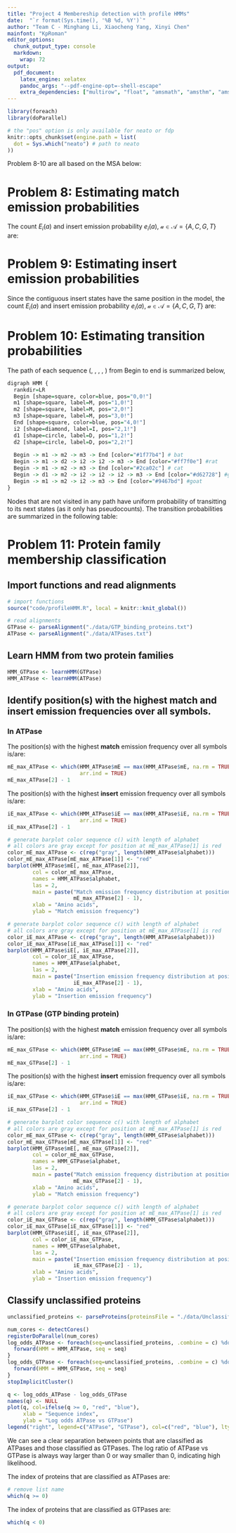```yaml
---
title: "Project 4 Membereship detection with profile HMMs"
date:  "`r format(Sys.time(), '%B %d, %Y')`"
author: "Team C - Minghang Li, Xiaocheng Yang, Xinyi Chen"
mainfont: "KpRoman"
editor_options: 
  chunk_output_type: console
  markdown: 
    wrap: 72
output:
  pdf_document:
    latex_engine: xelatex
    pandoc_args: "--pdf-engine-opt=-shell-escape"
    extra_dependencies: ["multirow", "float", "amsmath", "amsthm", "amssymb", "cancel", "unicode-math" ]
---
```


```r
library(foreach)
library(doParallel)
```

```r
# the "pos" option is only available for neato or fdp
knitr::opts_chunk$set(engine.path = list(
  dot = Sys.which("neato") # path to neato
))
```

Problem 8-10 are all based on the MSA below:


```{=latex}
\setlength{\tabcolsep}{10pt} % Default value: 6pt
\renewcommand{\arraystretch}{1.5}
\begin{table}[htbp]
\centering
\caption{Multiple sequence alignment for Problem 8-10}
\begin{tabular}{l|cccccc}
\multicolumn{1}{c|}{} & M & M & I       & I       & I       & M \\ \hline
bat                   & A & G & -       & -       & -       & C \\
rat                   & A & - & A       & G       & -       & C \\
cat                   & A & G & -       & -       & -       & C \\
gnat                  & - & G & A       & A       & A       & C \\
goat                  & A & G & -       & -       & A       & C \\ \hline
\multicolumn{1}{c|}{} & 1 & 2 & $\cdot$ & $\cdot$ & $\cdot$ & 3
\end{tabular}
\end{table}
```
# Problem 8: Estimating match emission probabilities

The count $E_i(a)$ and insert emission probability $e_i(a)$,
$\mathcal{a} \in \mathcal{A} = \{A, C, G, T\}$ are:

```{=latex}
\begin{table}[ht]
\centering
\caption{Estimated match emission probabilities of the profile HMM}
\begin{tabular}{ccccccc}
\hline
           & \multicolumn{2}{c}{\textbf{1}} & \multicolumn{2}{c}{\textbf{2}} & \multicolumn{2}{c}{\textbf{3}} \\ \hline
           & $E_1$          & $e_1$         & $E_2$          & $e_2$         & $E_3$          & $e_3$         \\ \hline
\textbf{A} & $5$            & $5/8$         & $1$            & $1/8$         & $1$            & $5/8$         \\
\textbf{C} & $1$            & $1/8$         & $1$            & $1/8$         & $6$            & $1/8$         \\
\textbf{G} & $1$            & $1/8$         & $5$            & $5/8$         & $1$            & $1/8$         \\
\textbf{T} & $1$            & $1/8$         & $1$            & $1/8$         & $1$            & $1/8$         \\ \hline
\end{tabular}
\end{table}
```
# Problem 9: Estimating insert emission probabilities

Since the contiguous insert states have the same position in the model,
the count $E_i(a)$ and insert emission probability $e_i(a)$,
$\mathcal{a} \in \mathcal{A} = \{A, C, G, T\}$ are:

```{=latex}
\begin{table}[ht]
\centering
\caption{Estimated insert emission probabilities of the profile HMM}
\begin{tabular}{ccccccc}
\hline
           & \multicolumn{2}{c}{\textbf{I}} \\ \hline
           & $E_1$          & $e_1$        \\ \hline
\textbf{A} & $6$            & $6/10$        \\
\textbf{C} & $1$            & $1/10$        \\
\textbf{G} & $2$            & $2/10$        \\
\textbf{T} & $1$            & $1/10$        \\ \hline
\end{tabular}
\end{table}
\pagebreak
```
# Problem 10: Estimating transition probabilities

The path of each sequence (\textcolor[HTML]{1f77b4}{bat},
\textcolor[HTML]{ff7f0e}{rat}, \textcolor[HTML]{2ca02c}{cat},
\textcolor[HTML]{d62728}{gnat}, \textcolor[HTML]{9467bd}{goat}) from
Begin to end is summarized below,

```r
digraph HMM {
  rankdir=LR
  Begin [shape=square, color=blue, pos="0,0!"]
  m1 [shape=square, label=M, pos="1,0!"]
  m2 [shape=square, label=M, pos="2,0!"]
  m3 [shape=square, label=M, pos="3,0!"]
  End [shape=square, color=blue, pos="4,0!"]
  i2 [shape=diamond, label=I, pos="2,1!"]
  d1 [shape=circle, label=D, pos="1,2!"]
  d2 [shape=circle, label=D, pos="2,2!"]
 
  Begin -> m1 -> m2 -> m3 -> End [color="#1f77b4"] # bat
  Begin -> m1 -> d2 -> i2 -> i2 -> m3 -> End [color="#ff7f0e"] #rat
  Begin -> m1 -> m2 -> m3 -> End [color="#2ca02c"] # cat
  Begin -> d1 -> m2 -> i2 -> i2 -> i2 -> m3 -> End [color="#d62728"] #gnat
  Begin -> m1 -> m2 -> i2 -> m3 -> End [color="#9467bd"] #goat
}
```

Nodes that are not visited in any path have uniform probability of
transitting to its next states (as it only has pseudocounts). The
transition probabilities are summarized in the following table:

```{=latex}
\begin{table}[ht]
\centering
\caption{Estimated transition probabilities of the profile HMM}
\begin{tabular}{cccccccccc}
\hline
                  & \multicolumn{2}{c}{\textbf{0}} & \multicolumn{2}{c}{\textbf{1}} & \multicolumn{2}{c}{\textbf{2}} & \multicolumn{2}{c}{\textbf{3}} \\ \hline
                  & $E_0$          & $e_0$         & $E_1$          & $e_1$         & $E_2$          & $e_2$         & $E_3$          & $e_3$         \\ \hline
$M \rightarrow M$ & $5$            & $5/8$         & $4$            & $4/7$         & $3$            & $3/7$         & $6$            & $6/8$         \\
$M \rightarrow I$ & $1$            & $1/8$         & $1$            & $1/7$         & $3$            & $3/7$         & $1$            & $1/8$         \\
$M \rightarrow D$ & $2$            & $2/8$         & $2$            & $2/7$         & $1$            & $1/7$         & $1$            & $1/8$         \\ \hline
$I \rightarrow M$ & $1$            & $1/3$         & $1$            & $1/3$         & $4$            & $4/9$         & $1$            & $1/3$         \\
$I \rightarrow I$ & $1$            & $1/3$         & $1$            & $1/3$         & $4$            & $4/9$         & $1$            & $1/3$         \\
$I \rightarrow D$ & $1$            & $1/3$         & $1$            & $1/3$         & $1$            & $1/9$         & $1$            & $1/3$         \\ \hline
$D \rightarrow M$ & $1$            & $1/3$         & $2$            & $2/4$         & $1$            & $1/4$         & $1$            & $1/3$         \\
$D \rightarrow I$ & $1$            & $1/3$         & $1$            & $1/4$         & $2$            & $2/4$         & $1$            & $1/3$         \\
$D \rightarrow D$ & $1$            & $1/3$         & $1$            & $1/4$         & $1$            & $1/4$         & $1$            & $1/3$         \\ \hline
\end{tabular}
\end{table}
\pagebreak
```
# Problem 11: Protein family membership classification

## Import functions and read alignments

```r
# import functions
source("code/profileHMM.R", local = knitr::knit_global())
```

```r
# read alignments
GTPase <- parseAlignment("./data/GTP_binding_proteins.txt")
ATPase <- parseAlignment("./data/ATPases.txt")
```

## Learn HMM from two protein families

```r
HMM_GTPase <- learnHMM(GTPase)
HMM_ATPase <- learnHMM(ATPase)
```

## Identify position(s) with the highest match and insert emission frequencies over all symbols.

### In ATPase

The position(s) with the highest **match** emission frequency over all
symbols is/are:

```r
mE_max_ATPase <- which(HMM_ATPase$mE == max(HMM_ATPase$mE, na.rm = TRUE), 
                       arr.ind = TRUE)
mE_max_ATPase[2] - 1
```

The position(s) with the highest **insert** emission frequency over all
symbols is/are:

```r
iE_max_ATPase <- which(HMM_ATPase$iE == max(HMM_ATPase$iE, na.rm = TRUE), 
                       arr.ind = TRUE)
iE_max_ATPase[2] - 1
```

```r
# generate barplot color sequence c() with length of alphabet
# all colors are gray except for position at mE_max_ATPase[1] is red
color_mE_max_ATPase <- c(rep("gray", length(HMM_ATPase$alphabet)))
color_mE_max_ATPase[mE_max_ATPase[1]] <- "red"
barplot(HMM_ATPase$mE[, mE_max_ATPase[2]],
        col = color_mE_max_ATPase,
        names = HMM_ATPase$alphabet,
        las = 2,
        main = paste("Match emission frequency distribution at position",
                     mE_max_ATPase[2] - 1),
        xlab = "Amino acids",
        ylab = "Match emission frequency")
```

```r
# generate barplot color sequence c() with length of alphabet
# all colors are gray except for position at mE_max_ATPase[1] is red
color_iE_max_ATPase <- c(rep("gray", length(HMM_ATPase$alphabet)))
color_iE_max_ATPase[iE_max_ATPase[1]] <- "red"
barplot(HMM_ATPase$iE[, iE_max_ATPase[2]],
        col = color_iE_max_ATPase,
        names = HMM_ATPase$alphabet,
        las = 2,
        main = paste("Insertion emission frequency distribution at position",
                     iE_max_ATPase[2] - 1),
        xlab = "Amino acids",
        ylab = "Insertion emission frequency")
```

### In GTPase (GTP binding protein)

The position(s) with the highest **match** emission frequency over all
symbols is/are:

```r
mE_max_GTPase <- which(HMM_GTPase$mE == max(HMM_GTPase$mE, na.rm = TRUE), 
                       arr.ind = TRUE)
mE_max_GTPase[2] - 1
```

The position(s) with the highest **insert** emission frequency over all
symbols is/are:

```r
iE_max_GTPase <- which(HMM_GTPase$iE == max(HMM_GTPase$iE, na.rm = TRUE), 
                       arr.ind = TRUE)
iE_max_GTPase[2] - 1
```

```r
# generate barplot color sequence c() with length of alphabet
# all colors are gray except for position at mE_max_ATPase[1] is red
color_mE_max_GTPase <- c(rep("gray", length(HMM_GTPase$alphabet)))
color_mE_max_GTPase[mE_max_GTPase[1]] <- "red"
barplot(HMM_GTPase$mE[, mE_max_GTPase[2]],
        col = color_mE_max_GTPase,
        names = HMM_GTPase$alphabet,
        las = 2,
        main = paste("Match emission frequency distribution at position",
                     mE_max_GTPase[2] - 1),
        xlab = "Amino acids",
        ylab = "Match emission frequency")
```

```r
# generate barplot color sequence c() with length of alphabet
# all colors are gray except for position at mE_max_ATPase[1] is red
color_iE_max_GTPase <- c(rep("gray", length(HMM_GTPase$alphabet)))
color_iE_max_GTPase[iE_max_GTPase[1]] <- "red"
barplot(HMM_GTPase$iE[, iE_max_GTPase[2]],
        col = color_iE_max_GTPase,
        names = HMM_GTPase$alphabet,
        las = 2,
        main = paste("Insertion emission frequency distribution at position",
                     iE_max_GTPase[2] - 1),
        xlab = "Amino acids",
        ylab = "Insertion emission frequency")
```

## Classify unclassified proteins

```r
unclassified_proteins <- parseProteins(proteinsFile = "./data/Unclassified_proteins.txt")
```

```r
num_cores <- detectCores()
registerDoParallel(num_cores)
log_odds_ATPase <- foreach(seq=unclassified_proteins, .combine = c) %dopar% {
  forward(HMM = HMM_ATPase, seq = seq)
}
log_odds_GTPase <- foreach(seq=unclassified_proteins, .combine = c) %dopar% {
  forward(HMM = HMM_GTPase, seq = seq)
}
stopImplicitCluster()
```

```r
q <- log_odds_ATPase - log_odds_GTPase
names(q) <- NULL
plot(q, col=ifelse(q >= 0, "red", "blue"),
     xlab = "Sequence index",
     ylab = "Log odds ATPase vs GTPase")
legend("right", legend=c("ATPase", "GTPase"), col=c("red", "blue"), lty=1, cex=0.8)
```

We can see a clear separation between points that are classified as
ATPases and those classified as GTPases. The log ratio of ATPase vs
GTPase is always way larger than 0 or way smaller than 0, indicating
high likelihood.

The index of proteins that are classified as ATPases are:

```r
# remove list name
which(q >= 0)
```

The index of proteins that are classified as GTPases are:

```r
which(q < 0)
```
